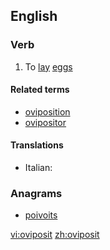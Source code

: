 ==English==

===Verb===
{{en-verb}}

# {{intransitive}} To [[lay]] [[eggs]]

====Related terms====
* [[oviposition]]
* [[ovipositor]]

====Translations====
{{trans-top|oviposit}}
* Italian: {{t-|it|ovideporre}}
{{trans-mid}}
{{trans-bottom}}

===Anagrams===
* [[poivoits#English|poivoits]]

[[vi:oviposit]]
[[zh:oviposit]]